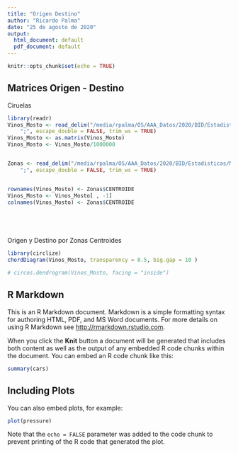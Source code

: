 ```yaml
---
title: "Origen Destino"
author: "Ricardo Palma"
date: "25 de agosto de 2020"
output:
  html_document: default
  pdf_document: default
---
```


```r
knitr::opts_chunk$set(echo = TRUE)
```


## Matrices Origen - Destino

Ciruelas 

```r
library(readr)
Vinos_Mosto <- read_delim("/media/rpalma/OS/AAA_Datos/2020/BID/Estadisticas/Matriz Origen Destino/CSV/Durazno.csv", 
    ";", escape_double = FALSE, trim_ws = TRUE)
Vinos_Mosto <- as.matrix(Vinos_Mosto)
Vinos_Mosto <- Vinos_Mosto/1000000


Zonas <- read_delim("/media/rpalma/OS/AAA_Datos/2020/BID/Estadisticas/Matriz Origen Destino/CSV/Zonas.csv", 
    ";", escape_double = FALSE, trim_ws = TRUE)


rownames(Vinos_Mosto) <- Zonas$CENTROIDE
Vinos_Mosto <- Vinos_Mosto[ , -1]
colnames(Vinos_Mosto) <- Zonas$CENTROIDE






```


Origen y Destino por Zonas Centroides

```r
library(circlize)
chordDiagram(Vinos_Mosto, transparency = 0.5, big.gap = 10 )


```



```r
# circos.dendrogram(Vinos_Mosto, facing = "inside")
```


## R Markdown

This is an R Markdown document. Markdown is a simple formatting syntax for authoring HTML, PDF, and MS Word documents. For more details on using R Markdown see <http://rmarkdown.rstudio.com>.

When you click the **Knit** button a document will be generated that includes both content as well as the output of any embedded R code chunks within the document. You can embed an R code chunk like this:

```r
summary(cars)
```

## Including Plots

You can also embed plots, for example:

```r
plot(pressure)
```

Note that the `echo = FALSE` parameter was added to the code chunk to prevent printing of the R code that generated the plot.

